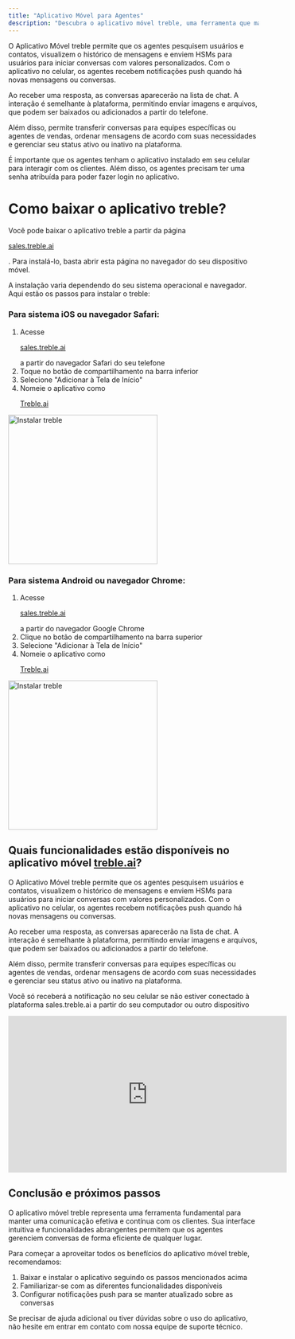 ```yaml
---
title: "Aplicativo Móvel para Agentes"
description: "Descubra o aplicativo móvel treble, uma ferramenta que mantém seus agentes conectados e produtivos em todos os momentos, garantindo uma comunicação fluida e eficiente com os clientes de qualquer lugar."
---
```


O Aplicativo Móvel treble permite que os agentes pesquisem usuários e contatos, visualizem o histórico de mensagens e enviem HSMs para usuários para iniciar conversas com valores personalizados. Com o aplicativo no celular, os agentes recebem notificações push quando há novas mensagens ou conversas.

Ao receber uma resposta, as conversas aparecerão na lista de chat. A interação é semelhante à plataforma, permitindo enviar imagens e arquivos, que podem ser baixados ou adicionados a partir do telefone.

Além disso, permite transferir conversas para equipes específicas ou agentes de vendas, ordenar mensagens de acordo com suas necessidades e gerenciar seu status ativo ou inativo na plataforma.

<Note>É importante que os agentes tenham o aplicativo instalado em seu celular para interagir com os clientes. Além disso, os agentes precisam ter uma senha atribuída para poder fazer login no aplicativo.</Note>

# Como baixar o aplicativo treble?

Você pode baixar o aplicativo treble a partir da página <a class="article-link" href="http://sales.treble.ai"><p>sales.treble.ai</p><Icon icon="arrow-up-right-from-square" iconType="solid" /></a>. Para instalá-lo, basta abrir esta página no navegador do seu dispositivo móvel.

A instalação varia dependendo do seu sistema operacional e navegador. Aqui estão os passos para instalar o treble:

### Para sistema iOS ou navegador Safari:

1. Acesse <a class="article-link" href="http://sales.treble.ai"><p>sales.treble.ai</p><Icon icon="arrow-up-right-from-square" iconType="solid" /></a> a partir do navegador Safari do seu telefone
2. Toque no botão de compartilhamento na barra inferior
3. Selecione "Adicionar à Tela de Início"
4. Nomeie o aplicativo como <a class="article-link" href="http://treble.ai"><p>Treble.ai</p><Icon icon="arrow-up-right-from-square" iconType="solid" /></a>

<img src="/images/agent-mobile-1.gif" alt="Instalar treble" width="300" />

### Para sistema Android ou navegador Chrome:

1. Acesse <a class="article-link" href="http://sales.treble.ai"><p>sales.treble.ai</p><Icon icon="arrow-up-right-from-square" iconType="solid" /></a> a partir do navegador Google Chrome
2. Clique no botão de compartilhamento na barra superior
3. Selecione "Adicionar à Tela de Início"
4. Nomeie o aplicativo como <a class="article-link" href="http://treble.ai"><p>Treble.ai</p><Icon icon="arrow-up-right-from-square" iconType="solid" /></a>

<img src="/images/agent-mobile-2.gif" alt="Instalar treble" width="300" />

## Quais funcionalidades estão disponíveis no aplicativo móvel [treble.ai](http://treble.ai)?

O Aplicativo Móvel treble permite que os agentes pesquisem usuários e contatos, visualizem o histórico de mensagens e enviem HSMs para usuários para iniciar conversas com valores personalizados. Com o aplicativo no celular, os agentes recebem notificações push quando há novas mensagens ou conversas.

Ao receber uma resposta, as conversas aparecerão na lista de chat. A interação é semelhante à plataforma, permitindo enviar imagens e arquivos, que podem ser baixados ou adicionados a partir do telefone.

Além disso, permite transferir conversas para equipes específicas ou agentes de vendas, ordenar mensagens de acordo com suas necessidades e gerenciar seu status ativo ou inativo na plataforma.

<Warning>Você só receberá a notificação no seu celular se não estiver conectado à plataforma sales.treble.ai a partir do seu computador ou outro dispositivo</Warning>

<iframe
  width="560"
  height="315"
  src="https://www.youtube.com/embed/sNt7l-4XbWE?si=QxmE7X415DpZKuCO"
  title="YouTube video player"
  frameborder="0"
  allow="accelerometer; autoplay; clipboard-write; encrypted-media; gyroscope; picture-in-picture"
  allowfullscreen
></iframe>

## Conclusão e próximos passos

O aplicativo móvel treble representa uma ferramenta fundamental para manter uma comunicação efetiva e contínua com os clientes. Sua interface intuitiva e funcionalidades abrangentes permitem que os agentes gerenciem conversas de forma eficiente de qualquer lugar.

Para começar a aproveitar todos os benefícios do aplicativo móvel treble, recomendamos:

1. Baixar e instalar o aplicativo seguindo os passos mencionados acima
2. Familiarizar-se com as diferentes funcionalidades disponíveis
3. Configurar notificações push para se manter atualizado sobre as conversas

Se precisar de ajuda adicional ou tiver dúvidas sobre o uso do aplicativo, não hesite em entrar em contato com nossa equipe de suporte técnico. 